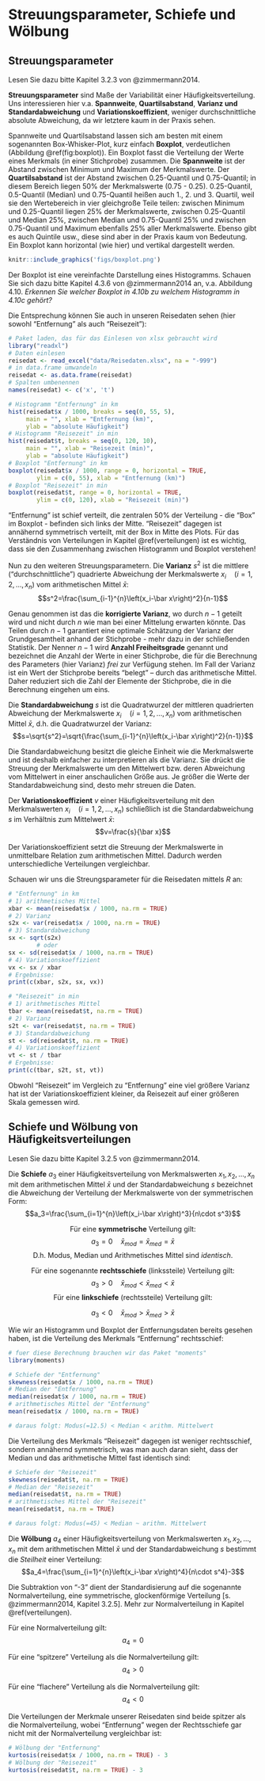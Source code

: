 # Streuungsparameter, Schiefe und Wölbung {#streuung}

## Streuungsparameter

Lesen Sie dazu bitte Kapitel 3.2.3 von @zimmermann2014.

**Streuungsparameter** sind Maße der Variabilität einer Häufigkeitsverteilung. Uns interessieren hier v.a. **Spannweite**, **Quartilsabstand**, **Varianz und Standardabweichung** und **Variationskoeffizient**, weniger durchschnittliche absolute Abweichung, da wir letztere kaum in der Praxis sehen.

Spannweite und Quartilsabstand lassen sich am besten mit einem sogenannten Box-Whisker-Plot, kurz einfach **Boxplot**, verdeutlichen (Abbildung \@ref(fig:boxplot)). Ein Boxplot fasst die Verteilung der Werte eines Merkmals (in einer Stichprobe) zusammen. Die **Spannweite** ist der Abstand zwischen Minimum und Maximum der Merkmalswerte. Der **Quartilsabstand** ist der Abstand zwischen 0.25-Quantil und 0.75-Quantil; in diesem Bereich liegen 50% der Merkmalswerte (0.75 - 0.25). 0.25-Quantil, 0.5-Quantil (Median) und 0.75-Quantil heißen auch 1., 2. und 3. Quartil, weil sie den Wertebereich in vier gleichgroße Teile teilen: zwischen Minimum und 0.25-Quantil liegen 25% der Merkmalswerte, zwischen 0.25-Quantil und Median 25%, zwischen Median und 0.75-Quantil 25% und zwischen 0.75-Quantil und Maximum ebenfalls 25% aller Merkmalswerte. Ebenso gibt es auch Quintile usw., diese sind aber in der Praxis kaum von Bedeutung. Ein Boxplot kann horizontal (wie hier) und vertikal dargestellt werden.

```r
knitr::include_graphics('figs/boxplot.png')
```

Der Boxplot ist eine vereinfachte Darstellung eines Histogramms. Schauen Sie sich dazu bitte Kapitel 4.3.6 von @zimmermann2014 an, v.a. Abbildung 4.10. *Erkennen Sie welcher Boxplot in 4.10b zu welchem Histogramm in 4.10c gehört?*

Die Entsprechung können Sie auch in unseren Reisedaten sehen (hier sowohl "Entfernung" als auch "Reisezeit"):
```r
# Paket laden, das für das Einlesen von xlsx gebraucht wird
library("readxl")
# Daten einlesen
reisedat <- read_excel("data/Reisedaten.xlsx", na = "-999")
# in data.frame umwandeln
reisedat <- as.data.frame(reisedat)
# Spalten umbenennen
names(reisedat) <- c('x', 't')
```

```r
# Histogramm "Entfernung" in km
hist(reisedat$x / 1000, breaks = seq(0, 55, 5),
     main = "", xlab = "Entfernung (km)", 
     ylab = "absolute Häufigkeit")
# Histogramm "Reisezeit" in min
hist(reisedat$t, breaks = seq(0, 120, 10),
     main = "", xlab = "Reisezeit (min)", 
     ylab = "absolute Häufigkeit")
# Boxplot "Entfernung" in km
boxplot(reisedat$x / 1000, range = 0, horizontal = TRUE,
        ylim = c(0, 55), xlab = "Entfernung (km)")
# Boxplot "Reisezeit" in min
boxplot(reisedat$t, range = 0, horizontal = TRUE,
        ylim = c(0, 120), xlab = "Reisezeit (min)")
```

"Entfernung" ist schief verteilt, die zentralen 50% der Verteilung - die "Box" im Boxplot - befinden sich links der Mitte. "Reisezeit" dagegen ist annähernd symmetrisch verteilt, mit der Box in Mitte des Plots. Für das Verständnis von Verteilungen in Kapitel \@ref(verteilungen) ist es wichtig, dass sie den Zusammenhang zwischen Histogramm und Boxplot verstehen!

Nun zu den weiteren Streuungsparametern. Die **Varianz** $s^2$ ist die mittlere ("durchschnittliche") quadrierte Abweichung der Merkmalswerte $x_i\quad\left(i=1, 2, \ldots, x_n\right)$ vom arithmetischen Mittel $\bar x$:
$$s^2=\frac{\sum_{i-1}^{n}\left(x_i-\bar x\right)^2}{n-1}$$

Genau genommen ist das die **korrigierte Varianz**, wo durch $n-1$ geteilt wird und nicht durch $n$ wie man bei einer Mittelung erwarten könnte. Das Teilen durch $n-1$ garantiert eine optimale Schätzung der Varianz der Grundgesamtheit anhand der Stichprobe - mehr dazu in der schließenden Statistik. Der Nenner $n-1$ wird **Anzahl Freiheitsgrade** genannt und bezeichnet die Anzahl der Werte in einer Stichprobe, die für die Berechnung des Parameters (hier Varianz) *frei* zur Verfügung stehen. Im Fall der Varianz ist ein Wert der Stichprobe bereits "belegt" – durch das arithmetische Mittel. Daher reduziert sich die Zahl der Elemente der Stichprobe, die in die Berechnung eingehen um eins.

Die **Standardabweichung** $s$ ist die Quadratwurzel der mittleren quadrierten Abweichung der Merkmalswerte $x_i\quad\left(i=1, 2, \ldots, x_n\right)$ vom arithmetischen Mittel $\bar x$, d.h. die Quadratwurzel der Varianz:
$$s=\sqrt{s^2}=\sqrt{\frac{\sum_{i-1}^{n}\left(x_i-\bar x\right)^2}{n-1}}$$

Die Standardabweichung besitzt die gleiche Einheit wie die Merkmalswerte und ist deshalb einfacher zu interpretieren als die Varianz. Sie drückt die Streuung der Merkmalswerte um den Mittelwert bzw. deren Abweichung vom Mittelwert in einer anschaulichen Größe aus. Je größer die Werte der Standardabweichung sind, desto mehr streuen die Daten.

Der **Variationskoeffizient** $v$ einer Häufigkeitsverteilung mit den Merkmalswerten $x_i\quad\left(i=1, 2, \ldots, x_n\right)$ schließlich ist die Standardabweichung $s$ im Verhältnis zum Mittelwert $\bar x$:
$$v=\frac{s}{\bar x}$$

Der Variationskoeffizient setzt die Streuung der Merkmalswerte in unmittelbare Relation zum arithmetischen Mittel. Dadurch werden unterschiedliche Verteilungen vergleichbar.

Schauen wir uns die Streungsparameter für die Reisedaten mittels *R* an:

```r
# "Entfernung" in km
# 1) arithmetisches Mittel
xbar <- mean(reisedat$x / 1000, na.rm = TRUE)
# 2) Varianz
s2x <- var(reisedat$x / 1000, na.rm = TRUE)
# 3) Standardabweichung
sx <- sqrt(s2x)
        # oder
sx <- sd(reisedat$x / 1000, na.rm = TRUE)
# 4) Variationskoeffizient
vx <- sx / xbar
# Ergebnisse:
print(c(xbar, s2x, sx, vx))
```

```r
# "Reisezeit" in min
# 1) arithmetisches Mittel
tbar <- mean(reisedat$t, na.rm = TRUE)
# 2) Varianz
s2t <- var(reisedat$t, na.rm = TRUE)
# 3) Standardabweichung
st <- sd(reisedat$t, na.rm = TRUE)
# 4) Variationskoeffizient
vt <- st / tbar
# Ergebnisse:
print(c(tbar, s2t, st, vt))
```

Obwohl "Reisezeit" im Vergleich zu "Entfernung" eine viel größere Varianz hat ist der Variationskoeffizient kleiner, da Reisezeit auf einer größeren Skala gemessen wird.

## Schiefe und Wölbung von Häufigkeitsverteilungen

Lesen Sie dazu bitte Kapitel 3.2.5 von @zimmermann2014.

Die **Schiefe** $a_3$ einer Häufigkeitsverteilung von Merkmalswerten $x_1, x_2, \ldots, x_n$ mit dem arithmetischen Mittel $\bar x$ und der Standardabweichung $s$ bezeichnet die Abweichung der Verteilung der Merkmalswerte von der symmetrischen Form:
$$a_3=\frac{\sum_{i=1}^{n}\left(x_i-\bar x\right)^3}{n\cdot s^3}$$

<center> Für eine **symmetrische** Verteilung gilt:
$$a_3=0\quad \bar x_{mod}=\bar x_{med}=\bar x$$
D.h. Modus, Median und Arithmetisches Mittel sind *identisch*.

Für eine sogenannte **rechtsschiefe** (linkssteile) Verteilung gilt:
$$a_3>0\quad \bar x_{mod}<\bar x_{med}<\bar x$$
Für eine **linkschiefe** (rechtssteile) Verteilung gilt: </center>
$$a_3<0\quad \bar x_{mod}>\bar x_{med}>\bar x$$

Wie wir an Histogramm und Boxplot der Entfernungsdaten bereits gesehen haben, ist die Verteilung des Merkmals "Entfernung" rechtsschief:

```r
# fuer diese Berechnung brauchen wir das Paket "moments"
library(moments)
```

```r
# Schiefe der "Entfernung"
skewness(reisedat$x / 1000, na.rm = TRUE)
# Median der "Entfernung"
median(reisedat$x / 1000, na.rm = TRUE)
# arithmetisches Mittel der "Entfernung"
mean(reisedat$x / 1000, na.rm = TRUE)

# daraus folgt: Modus(=12.5) < Median < arithm. Mittelwert
```

Die Verteilung des Merkmals "Reisezeit" dagegen ist weniger rechtsschief, sondern annähernd symmetrisch, was man auch daran sieht, dass der Median und das arithmetische Mittel fast identisch sind:

```r
# Schiefe der "Reisezeit"
skewness(reisedat$t, na.rm = TRUE)
# Median der "Reisezeit"
median(reisedat$t, na.rm = TRUE)
# arithmetisches Mittel der "Reisezeit"
mean(reisedat$t, na.rm = TRUE)

# daraus folgt: Modus(=45) < Median ~ arithm. Mittelwert
```

Die **Wölbung** $a_4$ einer Häufigkeitsverteilung von Merkmalswerten $x_1, x_2, \ldots, x_n$ mit dem arithmetischen Mittel $\bar x$ und der Standardabweichung $s$ bestimmt die _Steilheit_ einer Verteilung:
$$a_4=\frac{\sum_{i=1}^{n}\left(x_i-\bar x\right)^4}{n\cdot s^4}-3$$

Die Subtraktion von "-3" dient der Standardisierung auf die sogenannte Normalverteilung, eine symmetrische, glockenförmige Verteilung [s. @zimmermann2014, Kapitel 3.2.5]. Mehr zur Normalverteilung in Kapitel \@ref(verteilungen).

Für eine Normalverteilung gilt:
$$a_4=0$$

Für eine "spitzere" Verteilung als die Normalverteilung gilt:
$$a_4>0$$

Für eine "flachere" Verteilung als die Normalverteilung gilt:
$$a_4<0$$

Die Verteilungen der Merkmale unserer Reisedaten sind beide spitzer als die Normalverteilung, wobei "Entfernung" wegen der Rechtsschiefe gar nicht mit der Normalverteilung vergleichbar ist:

```r
# Wölbung der "Entfernung"
kurtosis(reisedat$x / 1000, na.rm = TRUE) - 3
# Wölbung der "Reisezeit"
kurtosis(reisedat$t, na.rm = TRUE) - 3
```

